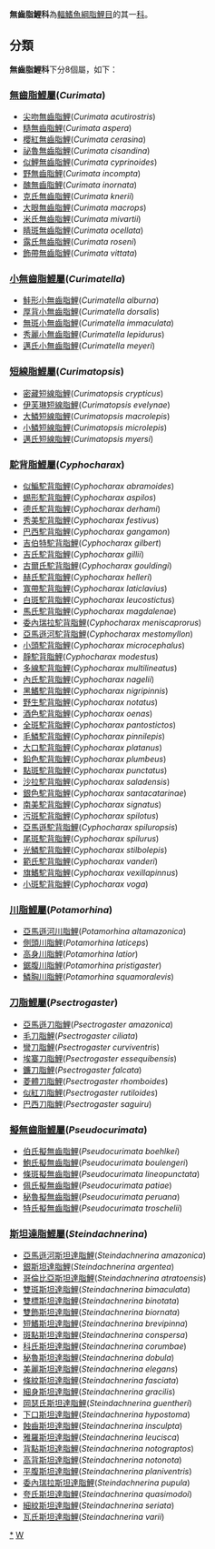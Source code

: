 {{Automatic taxobox
| color = pink
| taxon = Curimatidae
| image = Cyphocharax voga.jpg
| image_caption = 小斑駝背脂鯉
| authority = 
| subdivision_ranks = [[屬|屬]]
| subdivision = 
*見內文
}}
'''無齒脂鯉科'''為[[輻鰭魚綱|輻鰭魚綱]][[脂鯉目|脂鯉目]]的其一[[科|科]]。

==分類==
'''無齒脂鯉科'''下分8個屬，如下：
===[[無齒脂鯉屬|無齒脂鯉屬]](''Curimata'')===
*[[尖吻無齒脂鯉|尖吻無齒脂鯉]](''Curimata acutirostris'')
*[[糙無齒脂鯉|糙無齒脂鯉]](''Curimata aspera'')
*[[櫻紅無齒脂鯉|櫻紅無齒脂鯉]](''Curimata cerasina'')
*[[祕魯無齒脂鯉|祕魯無齒脂鯉]](''Curimata cisandina'')
*[[似鯉無齒脂鯉|似鯉無齒脂鯉]](''Curimata cyprinoides'')
*[[野無齒脂鯉|野無齒脂鯉]](''Curimata incompta'')
*[[醜無齒脂鯉|醜無齒脂鯉]](''Curimata inornata'')
*[[克氏無齒脂鯉|克氏無齒脂鯉]](''Curimata knerii'')
*[[大眼無齒脂鯉|大眼無齒脂鯉]](''Curimata macrops'')
*[[米氏無齒脂鯉|米氏無齒脂鯉]](''Curimata mivartii'')
*[[睛斑無齒脂鯉|睛斑無齒脂鯉]](''Curimata ocellata'')
*[[露氏無齒脂鯉|露氏無齒脂鯉]](''Curimata roseni'')
*[[飾帶無齒脂鯉|飾帶無齒脂鯉]](''Curimata vittata'')

===[[小無齒脂鯉屬|小無齒脂鯉屬]](''Curimatella'')===
*[[鮭形小無齒脂鯉|鮭形小無齒脂鯉]](''Curimatella alburna'')
*[[厚背小無齒脂鯉|厚背小無齒脂鯉]](''Curimatella dorsalis'')
*[[無斑小無齒脂鯉|無斑小無齒脂鯉]](''Curimatella immaculata'')
*[[秀麗小無齒脂鯉|秀麗小無齒脂鯉]](''Curimatella lepidurus'')
*[[邁氏小無齒脂鯉|邁氏小無齒脂鯉]](''Curimatella meyeri'')

===[[短線脂鯉屬|短線脂鯉屬]](''Curimatopsis'')===
*[[密藏短線脂鯉|密藏短線脂鯉]](''Curimatopsis crypticus'')
*[[伊芙琳短線脂鯉|伊芙琳短線脂鯉]](''Curimatopsis evelynae'')
*[[大鱗短線脂鯉|大鱗短線脂鯉]](''Curimatopsis macrolepis'')
*[[小鱗短線脂鯉|小鱗短線脂鯉]](''Curimatopsis microlepis'')
*[[邁氏短線脂鯉|邁氏短線脂鯉]](''Curimatopsis myersi'')

===[[駝背脂鯉屬|駝背脂鯉屬]](''Cyphocharax'')===
*[[似鯿駝背脂鯉|似鯿駝背脂鯉]](''Cyphocharax abramoides'')
*[[蜴形駝背脂鯉|蜴形駝背脂鯉]](''Cyphocharax aspilos'')
*[[德氏駝背脂鯉|德氏駝背脂鯉]](''Cyphocharax derhami'')
*[[秀美駝背脂鯉|秀美駝背脂鯉]](''Cyphocharax festivus'')
*[[巴西駝背脂鯉|巴西駝背脂鯉]](''Cyphocharax gangamon'')
*[[吉伯特駝背脂鯉|吉伯特駝背脂鯉]](''Cyphocharax gilbert'')
*[[吉氏駝背脂鯉|吉氏駝背脂鯉]](''Cyphocharax gillii'')
*[[古爾氏駝背脂鯉|古爾氏駝背脂鯉]](''Cyphocharax gouldingi'')
*[[赫氏駝背脂鯉|赫氏駝背脂鯉]](''Cyphocharax helleri'')
*[[寬帶駝背脂鯉|寬帶駝背脂鯉]](''Cyphocharax laticlavius'')
*[[白斑駝背脂鯉|白斑駝背脂鯉]](''Cyphocharax leucostictus'')
*[[馬氏駝背脂鯉|馬氏駝背脂鯉]](''Cyphocharax magdalenae'')
*[[委內瑞拉駝背脂鯉|委內瑞拉駝背脂鯉]](''Cyphocharax meniscaprorus'')
*[[亞馬遜河駝背脂鯉|亞馬遜河駝背脂鯉]](''Cyphocharax mestomyllon'')
*[[小頭駝背脂鯉|小頭駝背脂鯉]](''Cyphocharax microcephalus'')
*[[靜駝背脂鯉|靜駝背脂鯉]](''Cyphocharax modestus'')
*[[多線駝背脂鯉|多線駝背脂鯉]](''Cyphocharax multilineatus'')
*[[內氏駝背脂鯉|內氏駝背脂鯉]](''Cyphocharax nagelii'')
*[[黑鰭駝背脂鯉|黑鰭駝背脂鯉]](''Cyphocharax nigripinnis'')
*[[野生駝背脂鯉|野生駝背脂鯉]](''Cyphocharax notatus'')
*[[酒色駝背脂鯉|酒色駝背脂鯉]](''Cyphocharax oenas'')
*[[全斑駝背脂鯉|全斑駝背脂鯉]](''Cyphocharax pantostictos'')
*[[毛鱗駝背脂鯉|毛鱗駝背脂鯉]](''Cyphocharax pinnilepis'')
*[[大口駝背脂鯉|大口駝背脂鯉]](''Cyphocharax platanus'')
*[[鉛色駝背脂鯉|鉛色駝背脂鯉]](''Cyphocharax plumbeus'')
*[[點斑駝背脂鯉|點斑駝背脂鯉]](''Cyphocharax punctatus'')
*[[沙拉駝背脂鯉|沙拉駝背脂鯉]](''Cyphocharax saladensis'')
*[[銀色駝背脂鯉|銀色駝背脂鯉]](''Cyphocharax santacatarinae'')
*[[南美駝背脂鯉|南美駝背脂鯉]](''Cyphocharax signatus'')
*[[污斑駝背脂鯉|污斑駝背脂鯉]](''Cyphocharax spilotus'')
*[[亞馬遜駝背脂鯉|亞馬遜駝背脂鯉]](''Cyphocharax spiluropsis'')
*[[尾斑駝背脂鯉|尾斑駝背脂鯉]](''Cyphocharax spilurus'')
*[[光鱗駝背脂鯉|光鱗駝背脂鯉]](''Cyphocharax stilbolepis'')
*[[範氏駝背脂鯉|範氏駝背脂鯉]](''Cyphocharax vanderi'')
*[[旗鰭駝背脂鯉|旗鰭駝背脂鯉]](''Cyphocharax vexillapinnus'')
*[[小斑駝背脂鯉|小斑駝背脂鯉]](''Cyphocharax voga'')

===[[川脂鯉屬|川脂鯉屬]](''Potamorhina'')===
*[[亞馬遜河川脂鯉|亞馬遜河川脂鯉]](''Potamorhina altamazonica'')
*[[側頭川脂鯉|側頭川脂鯉]](''Potamorhina laticeps'')
*[[高身川脂鯉|高身川脂鯉]](''Potamorhina latior'')
*[[鋸腹川脂鯉|鋸腹川脂鯉]](''Potamorhina pristigaster'')
*[[鱗胸川脂鯉|鱗胸川脂鯉]](''Potamorhina squamoralevis'')

===[[刀脂鯉屬|刀脂鯉屬]](''Psectrogaster'')===
*[[亞馬遜刀脂鯉|亞馬遜刀脂鯉]](''Psectrogaster amazonica'')
*[[毛刀脂鯉|毛刀脂鯉]](''Psectrogaster ciliata'')
*[[彎刀脂鯉|彎刀脂鯉]](''Psectrogaster curviventris'')
*[[埃寨刀脂鯉|埃寨刀脂鯉]](''Psectrogaster essequibensis'')
*[[鐮刀脂鯉|鐮刀脂鯉]](''Psectrogaster falcata'')
*[[菱體刀脂鯉|菱體刀脂鯉]](''Psectrogaster rhomboides'')
*[[似紅刀脂鯉|似紅刀脂鯉]](''Psectrogaster rutiloides'')
*[[巴西刀脂鯉|巴西刀脂鯉]](''Psectrogaster saguiru'')

===[[擬無齒脂鯉屬|擬無齒脂鯉屬]](''Pseudocurimata'')===
*[[伯氏擬無齒脂鯉|伯氏擬無齒脂鯉]](''Pseudocurimata boehlkei'')
*[[鮑氏擬無齒脂鯉|鮑氏擬無齒脂鯉]](''Pseudocurimata boulengeri'')
*[[條斑擬無齒脂鯉|條斑擬無齒脂鯉]](''Pseudocurimata lineopunctata'')
*[[佩氏擬無齒脂鯉|佩氏擬無齒脂鯉]](''Pseudocurimata patiae'')
*[[秘魯擬無齒脂鯉|秘魯擬無齒脂鯉]](''Pseudocurimata peruana'')
*[[特氏擬無齒脂鯉|特氏擬無齒脂鯉]](''Pseudocurimata troschelii'')

===[[斯坦達脂鯉屬|斯坦達脂鯉屬]](''Steindachnerina'')===
*[[亞馬遜河斯坦達脂鯉|亞馬遜河斯坦達脂鯉]](''Steindachnerina amazonica'')
*[[銀斯坦達脂鯉|銀斯坦達脂鯉]](''Steindachnerina argentea'')
*[[哥倫比亞斯坦達脂鯉|哥倫比亞斯坦達脂鯉]](''Steindachnerina atratoensis'')
*[[雙斑斯坦達脂鯉|雙斑斯坦達脂鯉]](''Steindachnerina bimaculata'')
*[[雙標斯坦達脂鯉|雙標斯坦達脂鯉]](''Steindachnerina binotata'')
*[[雙飾斯坦達脂鯉|雙飾斯坦達脂鯉]](''Steindachnerina biornata'')
*[[短鰭斯坦達脂鯉|短鰭斯坦達脂鯉]](''Steindachnerina brevipinna'')
*[[斑點斯坦達脂鯉|斑點斯坦達脂鯉]](''Steindachnerina conspersa'')
*[[科氏斯坦達脂鯉|科氏斯坦達脂鯉]](''Steindachnerina corumbae'')
*[[秘魯斯坦達脂鯉|秘魯斯坦達脂鯉]](''Steindachnerina dobula'')
*[[美麗斯坦達脂鯉|美麗斯坦達脂鯉]](''Steindachnerina elegans'')
*[[條紋斯坦達脂鯉|條紋斯坦達脂鯉]](''Steindachnerina fasciata'')
*[[細身斯坦達脂鯉|細身斯坦達脂鯉]](''Steindachnerina gracilis'')
*[[岡瑟氏斯坦達脂鯉|岡瑟氏斯坦達脂鯉]](''Steindachnerina guentheri'')
*[[下口斯坦達脂鯉|下口斯坦達脂鯉]](''Steindachnerina hypostoma'')
*[[蝕齒斯坦達脂鯉|蝕齒斯坦達脂鯉]](''Steindachnerina insculpta'')
*[[雅羅斯坦達脂鯉|雅羅斯坦達脂鯉]](''Steindachnerina leucisca'')
*[[背點斯坦達脂鯉|背點斯坦達脂鯉]](''Steindachnerina notograptos'')
*[[高背斯坦達脂鯉|高背斯坦達脂鯉]](''Steindachnerina notonota'')
*[[平腹斯坦達脂鯉|平腹斯坦達脂鯉]](''Steindachnerina planiventris'')
*[[委內瑞拉斯坦達脂鯉|委內瑞拉斯坦達脂鯉]](''Steindachnerina pupula'')
*[[夸氏斯坦達脂鯉|夸氏斯坦達脂鯉]](''Steindachnerina quasimodoi'')
*[[細紋斯坦達脂鯉|細紋斯坦達脂鯉]](''Steindachnerina seriata'')
*[[瓦氏斯坦達脂鯉|瓦氏斯坦達脂鯉]](''Steindachnerina varii'')
{{Taxonbar|from=Q899586}}

[[Category:無齒脂鯉科|*]]
[[Category:脂鲤目|W]]